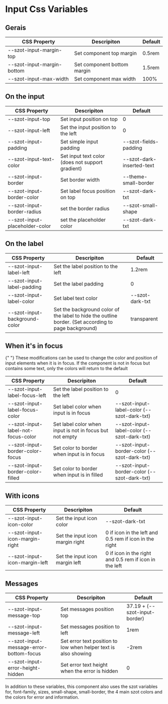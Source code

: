 
<Meta title="Components/form fields/Input/Css Variables" />

# Input Css Variables

## Gerais

| CSS Property               | Descripiton                 | Default |
| -------------------------- | --------------------------- | ------- |
| --szot-input-margin-top    | Set component top margin    | 0.5rem  |
| --szot-input-margin-bottom | Set component bottom margin | 1.5rem  |
| --szot-input-max-width     | Set component max width     | 100%    |

## On the input

| CSS Property                   | Descripiton                                      | Default                   |
| ------------------------------ | ------------------------------------------------ | ------------------------- |
| --szot-input-top               | Set input position on top                        | 0                         |
| --szot-input-left              | Set the input position to the left               | 0                         |
| --szot-input-padding           | Set simple input padding                         | --szot-fields-padding     |
| --szot-input-text-color        | Set input text color (does not support gradient) | --szot-dark-inserted-text |
| --szot-input-border            | Set border width                                 | --theme-small-border      |
| --szot-input-border-color      | Set label focus position on top                  | --szot-dark-txt           |
| --szot-input-border-radius     | set the border radius                            | --szot-small-shape        |
| --szot-input-placeholder-color | set the placeholder color                        | --szot-dark-txt           |

## On the label

| CSS Property                  | Descripiton                                                                                          | Default         |
| ----------------------------- | ---------------------------------------------------------------------------------------------------- | --------------- |
| --szot-input-label-left       | Set the label position to the left                                                                   | 1.2rem          |
| --szot-input-label-padding    | Set the label padding                                                                                | 0               |
| --szot-input-label-color      | Set label text color                                                                                 | --szot-dark-txt |
| --szot-input-background-color | Set the background color of the label to hide the outline border. (Set according to page background) | transparent     |

## When it's in focus

<p>
  {" "}
  These modifications can be used to change the color and position of input elements when it is in focus.
  If the component is not in focus but contains some text, only the colors will return to the default
</p>

| CSS Property                       | Descripiton                                              | Default                                     |
| ---------------------------------- | -------------------------------------------------------- | ------------------------------------------- |
| --szot-input-label-focus-left      | Set the label position to the left                       | 0                                           |
| --szot-input-label-focus-color     | Set label color when input is in focus                   | --szot-input-label-color (--szot-dark-txt)  |
| --szot-input-label-not-focus-color | Set label color when input is not in focus but not empty | --szot-input-label-color (--szot-dark-txt)  |
| --szot-input-border-color-focus    | Set color to border when input is in focus               | --szot-input-border-color (--szot-dark-txt) |
| --szot-input-border-color-filled   | Set color to border when input is in filled              | --szot-input-border-color (--szot-dark-txt) |

## With icons

| CSS Property                   | Descripiton                     | Default                                                |
| ------------------------------ | ------------------------------- | ------------------------------------------------------ |
| --szot-input-icon-color        | Set the input icon color        | --szot-dark-txt                                        |
| --szot-input-icon-margin-right | Set the input icon margin right | 0 if icon in the left and 0.5 rem if icon in the right |
| --szot-input-icon-margin-left  | Set the input icon margin left  | 0 if icon in the right and 0.5 rem if icon in the left |

## Messages

| CSS Property                            | Descripiton                                                     | Default                       |
| --------------------------------------- | --------------------------------------------------------------- | ----------------------------- |
| --szot-input-message-top                | Set messages position top                                       | 37.19 + (--szot-input-border) |
| --szot-input-message-left               | Set messages position to left                                   | 1rem                          |
| --szot-input-message-error-bottom-focus | Set error text position to low when helper text is also showing | -2rem                         |
| --szot-input-error-height-hidden        | Set error text height when the error is hidden                  | 0                             |

<p>
  In addition to these variables, this component also uses the szot variables for, font-family,
  sizes, small-shape, small-border, the 4 main szot colors and the colors for error and information.
</p>
